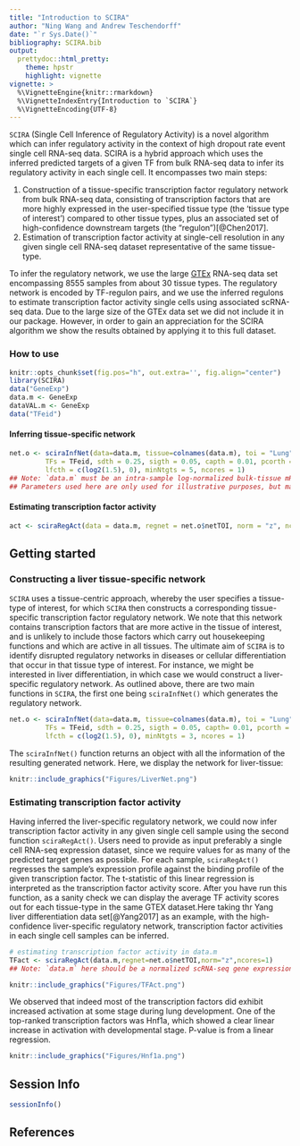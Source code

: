 ```yaml
---
title: "Introduction to SCIRA"
author: "Ning Wang and Andrew Teschendorff"
date: "`r Sys.Date()`"
bibliography: SCIRA.bib
output:
  prettydoc::html_pretty:
    theme: hpstr
    highlight: vignette
vignette: >
  %\VignetteEngine{knitr::rmarkdown}
  %\VignetteIndexEntry{Introduction to `SCIRA`}
  %\VignetteEncoding{UTF-8}
---
```



`SCIRA` (Single Cell Inference of Regulatory Activity) is a novel algorithm which can infer regulatory activity in the context of high dropout rate event single cell RNA-seq data. SCIRA is a hybrid approach which uses the inferred predicted targets of a given TF from bulk RNA-seq data to infer its regulatory activity in each single cell. It encompasses two main steps:

1. Construction of a tissue-specific transcription factor regulatory network from bulk RNA-seq data, consisting of transcription factors that are more highly expressed in the user-specified tissue type (the 'tissue type of interest') compared to other tissue types, plus an associated set of high-confidence downstream targets (the "regulon")[@Chen2017]. 
2. Estimation of transcription factor activity at single-cell resolution in any given single cell RNA-seq dataset representative of the same tissue-type. 

To infer the regulatory network, we use the large [GTEx](https://www.gtexportal.org/home/) RNA-seq data set encompassing 8555 samples from about 30 tissue types. The regulatory network is encoded by TF-regulon pairs, and we use the inferred regulons to estimate transcription factor activity single cells using associated scRNA-seq data. Due to the large size of the GTEx data set we did not include it in our package. However, in order to gain an appreciation for the SCIRA algorithm we show the results obtained by applying it to this full dataset. 

### How to use
```r
knitr::opts_chunk$set(fig.pos="h", out.extra='', fig.align="center")
library(SCIRA)
data("GeneExp")
data.m <- GeneExp
dataVAL.m <- GeneExp
data("TFeid")
```

#### Inferring tissue-specific network
```r
net.o <- sciraInfNet(data=data.m, tissue=colnames(data.m), toi = "Lung", cft = c("Blood","Spleen"),
         TFs = TFeid, sdth = 0.25, sigth = 0.05, capth = 0.01, pcorth = 0.2, degth = c(0.05, 0.05),
         lfcth = c(log2(1.5), 0), minNtgts = 5, ncores = 1)
## Note: `data.m` must be an intra-sample log-normalized bulk-tissue mRNA expression (RNA-Seq) dataset, for instance the dataset from GTEX.
## Parameters used here are only used for illustrative purposes, but may not be recommended. See "?sciraInfNet" for more info.
```



#### Estimating transcription factor activity
```r
act <- sciraRegAct(data = data.m, regnet = net.o$netTOI, norm = "z", ncores = 1)
```

## Getting started
### Constructing a liver tissue-specific network
`SCIRA` uses a tissue-centric approach, whereby the user specifies a tissue-type of interest, for which `SCIRA` then constructs a corresponding tissue-specific transcription factor regulatory network. We note that this network contains transcription factors that are more active in the tissue of interest, and is unlikely to include those factors which carry out housekeeping functions and which are active in all tissues. The ultimate aim of `SCIRA` is to identify disrupted regulatory networks in diseases or cellular differentiation that occur in that tissue type of interest. For instance, we might be interested in liver differentiation, in which case we would construct a liver-specific regulatory network. As outlined above, there are two main functions in `SCIRA`, the first one being `sciraInfNet()` which generates the regulatory network.

```r
net.o <- sciraInfNet(data=data.m, tissue=colnames(data.m), toi = "Lung", cft = c("Blood","Spleen"),
         TFs = TFeid, sdth = 0.25, sigth = 0.05, capth= 0.01, pcorth = 0.2, degth = c(0.05, 0.05),
         lfcth = c(log2(1.5), 0), minNtgts = 3, ncores = 1)
```

The `sciraInfNet()` function returns an object with all the information of the resulting generated network. Here, we display the network for liver-tissue:

```r
knitr::include_graphics("Figures/LiverNet.png")
```

### Estimating transcription factor activity 
Having inferred the liver-specific regulatory network, we could now infer transcription factor activity in any given single cell sample using the second function `sciraRegAct()`. Users need to provide as input preferably a single cell RNA-seq expression dataset, since we require values for as many of the predicted target genes as possible. For each sample, `sciraRegAct()` regresses the sample's expression profile against the binding profile of the given transcription factor. The t-statistic of this linear regression is interpreted as the transcription factor activity score. After you have run this function, as a sanity check we can display the average TF activity scores out for each tissue-type in the same GTEX dataset.Here taking thr Yang liver differentiation data set[@Yang2017] as an example, with the high-confidence liver-specific regulatory network, transcription factor activities in each single cell samples can be inferred.

```r
# estimating transcription factor activity in data.m
TFact <- sciraRegAct(data.m,regnet=net.o$netTOI,norm="z",ncores=1)
## Note: `data.m` here should be a normalized scRNA-seq gene expression data set.
```

```r
knitr::include_graphics("Figures/TFAct.png")
```

We observed that indeed most of the transcription factors did exhibit increased activation at some stage during lung development. One of the top-ranked transcription factors was Hnf1a, which showed a clear linear increase in activation with developmental stage. P-value is from a linear regression.

```r
knitr::include_graphics("Figures/Hnf1a.png")
```


## Session Info

```r
sessionInfo()
```

## References

